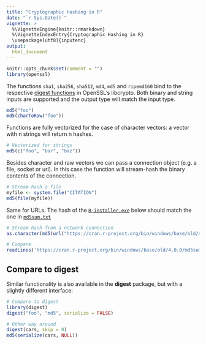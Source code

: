 ```yaml
---
title: "Cryptographic Hashing in R"
date: "`r Sys.Date()`"
vignette: >
  %\VignetteEngine{knitr::rmarkdown}
  %\VignetteIndexEntry{Cryptographic Hashing in R}
  \usepackage[utf8]{inputenc}  
output:
  html_document
---
```


```r
knitr::opts_chunk$set(comment = "")
library(openssl)
```

The functions `sha1`, `sha256`, `sha512`, `md4`, `md5` and `ripemd160` bind to the respective [digest functions](https://www.openssl.org/docs/man1.1.1/man1/openssl-dgst.html) in OpenSSL's libcrypto. Both binary and string inputs are supported and the output type will match the input type.

```r
md5("foo")
md5(charToRaw("foo"))
```

Functions are fully vectorized for the case of character vectors: a vector with n strings will return n hashes.

```r
# Vectorized for strings
md5(c("foo", "bar", "baz"))
```

Besides character and raw vectors we can pass a connection object (e.g. a file, socket or url). In this case the function will stream-hash the binary contents of the connection.

```r
# Stream-hash a file
myfile <- system.file("CITATION")
md5(file(myfile))
```

Same for URLs. The hash of the [`R-installer.exe`](https://cran-project.org/bin/windows/base/old/4.0.0/R-4.0.0-win.exe) below should match the one in [`md5sum.txt`](https://cran-project.org/bin/windows/base/old/4.0.0/md5sum.txt) 

```r
# Stream-hash from a network connection
as.character(md5(url("https://cran.r-project.org/bin/windows/base/old/4.0.0/R-4.0.0-win.exe")))

# Compare
readLines('https://cran.r-project.org/bin/windows/base/old/4.0.0/md5sum.txt')
```

## Compare to digest

Similar functionality is also available in the **digest** package, but with a slightly different interface:

```r
# Compare to digest
library(digest)
digest("foo", "md5", serialize = FALSE)

# Other way around
digest(cars, skip = 0)
md5(serialize(cars, NULL))
```
